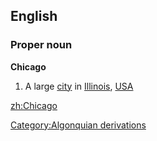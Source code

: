 ==English==
===Proper noun===
{{wikipedia}}
'''Chicago'''
#A large [[city]] in [[Illinois]], [[USA]]
[[Category:Algonquian derivations]]

[[zh:Chicago]]